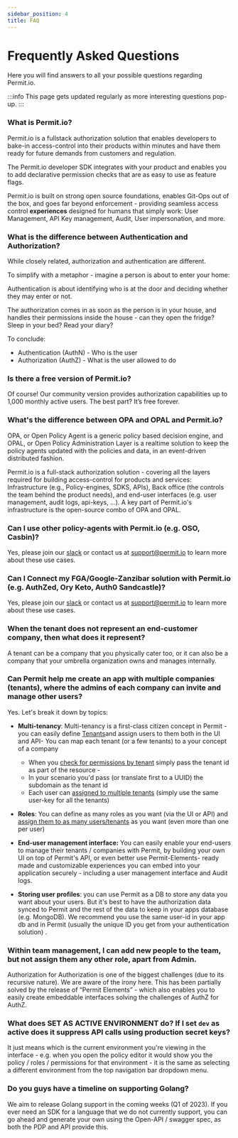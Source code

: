 ```yaml
---
sidebar_position: 4
title: FAQ
---
```


# Frequently Asked Questions

Here you will find answers to all your possible questions regarding Permit.io.

:::info
This page gets updated regularly as more interesting questions pop-up.
:::

### What is Permit.io?

Permit.io is a fullstack authorization solution that enables developers to bake-in access-control into their products
within minutes and have them ready for future demands from customers and regulation.

The Permit.io developer SDK integrates with your product and enables you to add declarative permission
checks that are as easy to use as feature flags.

Permit.io is built on strong open source foundations, enables Git-Ops out of the box,
and goes far beyond enforcement - providing seamless access control **experiences** designed
for humans that simply work: User Management, API Key management, Audit, User impersonation, and more.

### What is the difference between Authentication and Authorization?

While closely related, authorization and authentication are different.

To simplify with a metaphor - imagine a person is about to enter your home:

Authentication is about identifying who is at the door and deciding whether they may enter or not.

The authorization comes in as soon as the person is in your house, and handles their permissions inside the house - can they open the fridge? Sleep in your bed? Read your diary?

To conclude:

- Authentication (AuthN) - Who is the user
- Authorization (AuthZ) - What is the user allowed to do

### Is there a free version of Permit.io?

Of course! Our community version provides authorization capabilities up to 1,000 monthly active users. The best part? It’s free forever.

### What's the difference between OPA and OPAL and Permit.io?

OPA, or Open Policy Agent is a generic policy based decision engine, and OPAL, or Open Policy Administration Layer is a realtime solution to keep the policy agents updated with the policies and data, in an event-driven distributed fashion.

Permit.io is a full-stack authorization solution - covering all the layers required for building access-control for products and services: Infrastructure (e.g., Policy-engines, SDKS, APIs), Back office (the controls the team behind the product needs), and end-user interfaces (e.g. user management, audit logs, api-keys, ...).
A key part of Permit.io's infrastructure is the open-source combo of OPA and OPAL.

### Can I use other policy-agents with Permit.io (e.g. OSO, Casbin)?

Yes, please join our [slack](https://bit.ly/opal-slack) or contact us at [support@permit.io](mailto:support@permit.io) to learn more about these use cases.

### Can I Connect my FGA/Google-Zanzibar solution with Permit.io (e.g. AuthZed, Ory Keto, Auth0 Sandcastle)?

Yes, please join our [slack](https://bit.ly/opal-slack) or contact us at [support@permit.io](mailto:support@permit.io) to learn more about these use cases.

### When the tenant does not represent an end-customer company, then what does it represent?

A tenant can be a company that you physically cater too, or it can also be a company that your umbrella organization owns and manages internally.

### Can Permit help me create an app with multiple companies (tenants), where the admins of each company can invite and manage other users?

Yes.
Let's break it down by topics:

- **Multi-tenancy**: Multi-tenancy is a first-class citizen concept in Permit - you can easily define [Tenants](/features/user-management#tenants)and assign users to them both in the UI and API- You can map each tenant (or a few tenants) to a your concept of a company

  - When you [check for permissions by tenant](/tutorials/quickstart#check-for-permissions-using-the-api) simply pass the tenant id as part of the resource -
  - In your scenario you'd pass (or translate first to a UUID) the subdomain as the tenant id
  - Each user can [assigned to multiple tenants](https://api.permit.io/v2/redoc#tag/Users/operation/assign_role_to_user) (simply use the same user-key for all the tenants)

- **Roles**: You can define as many roles as you want (via the UI or API) and [assign them to as many users/tenants](https://api.permit.io/v2/redoc#tag/Users/operation/assign_role_to_user) as you want (even more than one per user)
- **End-user management interface:** You can easily enable your end-users to manage their tenants / companies with Permit, by building your own UI on top of Permit's API, or even better use Permit-Elements- ready made and customizable experiences you can embed into your application securely - including a user management interface and Audit logs.
- **Storing user profiles**: you can use Permit as a DB to store any data you want about your users. But it's best to have the authorization data synced to Permit and the rest of the data to keep in your apps database (e.g. MongoDB). We recommend you use the same user-id in your app db and in Permit (usually the unique ID you get from your authentication solution) .

### Within team management, I can add new people to the team, but not assign them any other role, apart from Admin.

Authorization for Authorization is one of the biggest challenges (due to its recursive nature). We are aware of the irony here. This has been partially solved by the release of “Permit Elements” - which also enables you to easily create embeddable interfaces solving the challenges of AuthZ for AuthZ.

### What does SET AS ACTIVE ENVIRONMENT do? If I set `dev` as active does it suppress API calls using production secret keys?

It just means which is the current environment you're viewing in the interface - e.g. when you open the policy editor it would show you the policy / roles / permissions for that environment - it is the same as selecting a different environment from the top navigation bar dropdown menu.

### Do you guys have a timeline on supporting Golang?

We aim to release Golang support in the coming weeks (Q1 of 2023). If you ever need an SDK for a language that we do not currently support, you can go ahead and generate your own using the Open-API / swagger spec, as both the PDP and API provide this.
